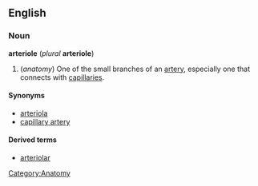 {{wikipedia}}
==English==
===Noun===
'''arteriole''' (''plural'' '''arteriole''')

# (''anatomy'') One of the small branches of an [[artery]], especially one that connects with [[capillary|capillaries]].

====Synonyms====
* [[arteriola]]
* [[capillary artery]]

====Derived terms====
*[[arteriolar]]

[[Category:Anatomy]]